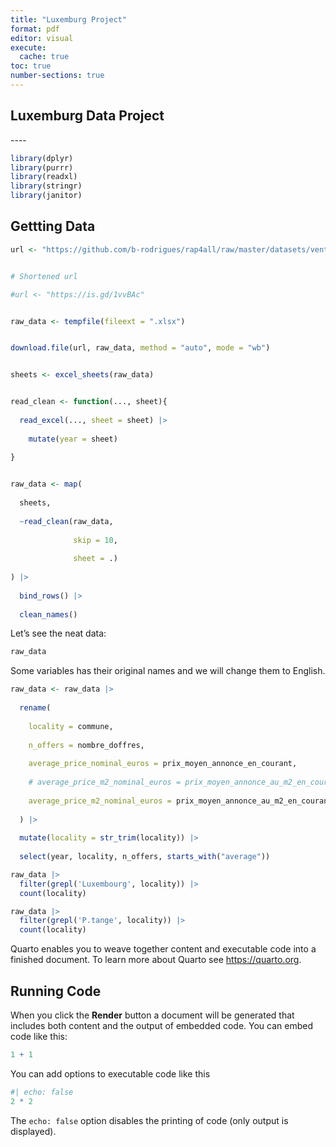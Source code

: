 ```yaml
---
title: "Luxemburg Project"
format: pdf
editor: visual
execute: 
  cache: true
toc: true
number-sections: true
---
```


## Luxemburg Data Project

\-\-\--

```r
library(dplyr)
library(purrr)
library(readxl)
library(stringr)
library(janitor)

```

## Gettting Data

```r
url <- "https://github.com/b-rodrigues/rap4all/raw/master/datasets/vente-maison-2010-2021.xlsx"


# Shortened url

#url <- "https://is.gd/1vvBAc"


raw_data <- tempfile(fileext = ".xlsx")


download.file(url, raw_data, method = "auto", mode = "wb")


sheets <- excel_sheets(raw_data)


read_clean <- function(..., sheet){
  
  read_excel(..., sheet = sheet) |>
    
    mutate(year = sheet)
  
}


raw_data <- map(
  
  sheets,
  
  ~read_clean(raw_data,
              
              skip = 10,
              
              sheet = .)
  
) |>
  
  bind_rows() |>
  
  clean_names()


```

Let's see the neat data:

```r
raw_data
```

Some variables has their original names and we will change them to English.

```r
raw_data <- raw_data |>
  
  rename(
    
    locality = commune,
    
    n_offers = nombre_doffres,
    
    average_price_nominal_euros = prix_moyen_annonce_en_courant,
    
    # average_price_m2_nominal_euros = prix_moyen_annonce_au_m2_en_courant,
    
    average_price_m2_nominal_euros = prix_moyen_annonce_au_m2_en_courant
    
  ) |>
  
  mutate(locality = str_trim(locality)) |>
  
  select(year, locality, n_offers, starts_with("average"))
```

```r
raw_data |> 
  filter(grepl('Luxembourg', locality)) |> 
  count(locality)

raw_data |> 
  filter(grepl('P.tange', locality)) |> 
  count(locality)
```

Quarto enables you to weave together content and executable code into a finished document. To learn more about Quarto see <https://quarto.org>.

## Running Code

When you click the **Render** button a document will be generated that includes both content and the output of embedded code. You can embed code like this:

```r
1 + 1
```

You can add options to executable code like this

```r
#| echo: false
2 * 2
```

The `echo: false` option disables the printing of code (only output is displayed).
